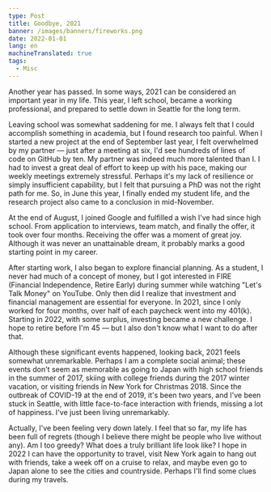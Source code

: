 ```yaml
---
type: Post
title: Goodbye, 2021
banner: /images/banners/fireworks.png
date: 2022-01-01
lang: en
machineTranslated: true
tags:
  - Misc
---
```


Another year has passed. In some ways, 2021 can be considered an important year
in my life. This year, I left school, became a working professional, and
prepared to settle down in Seattle for the long term.

Leaving school was somewhat saddening for me. I always felt that I could
accomplish something in academia, but I found research too painful. When I
started a new project at the end of September last year, I felt overwhelmed by
my partner — just after a meeting at six, I'd see hundreds of lines of code on
GitHub by ten. My partner was indeed much more talented than I. I had to invest
a great deal of effort to keep up with his pace, making our weekly meetings
extremely stressful. Perhaps it's my lack of resilience or simply insufficient
capability, but I felt that pursuing a PhD was not the right path for me. So, in
June this year, I finally ended my student life, and the research project also
came to a conclusion in mid-November.

At the end of August, I joined Google and fulfilled a wish I've had since high
school. From application to interviews, team match, and finally the offer, it
took over four months. Receiving the offer was a moment of great joy. Although
it was never an unattainable dream, it probably marks a good starting point in
my career.

After starting work, I also began to explore financial planning. As a student, I
never had much of a concept of money, but I got interested in FIRE (Financial
Independence, Retire Early) during summer while watching "Let's Talk Money" on
YouTube. Only then did I realize that investment and financial management are
essential for everyone. In 2021, since I only worked for four months, over half
of each paycheck went into my 401(k). Starting in 2022, with some surplus,
investing became a new challenge. I hope to retire before I'm 45 — but I also
don't know what I want to do after that.

Although these significant events happened, looking back, 2021 feels somewhat
unremarkable. Perhaps I am a complete social animal; these events don't seem as
memorable as going to Japan with high school friends in the summer of 2017,
skiing with college friends during the 2017 winter vacation, or visiting friends
in New York for Christmas 2018. Since the outbreak of COVID-19 at the end of
2019, it's been two years, and I've been stuck in Seattle, with little
face-to-face interaction with friends, missing a lot of happiness. I've just
been living unremarkably.

Actually, I've been feeling very down lately. I feel that so far, my life has
been full of regrets (though I believe there might be people who live without
any). Am I too greedy? What does a truly brilliant life look like? I hope in
2022 I can have the opportunity to travel, visit New York again to hang out with
friends, take a week off on a cruise to relax, and maybe even go to Japan alone
to see the cities and countryside. Perhaps I'll find some clues during my
travels.

